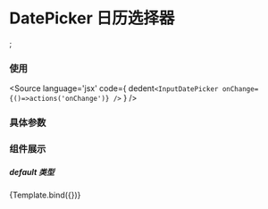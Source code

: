 <!-- InputDatePicker Doc -->

# DatePicker 日历选择器

<Meta title="Components/InputDatePicker" component={InputDatePicker} />;


### 使用

<Source
  language='jsx'
  code={
    dedent`<InputDatePicker onChange={()=>actions('onChange')} />`
  }
/>

### 具体参数
<ArgsTable of={InputDatePicker} />


### 组件展示

##### default 类型

<Story name="default" id="datepicker--default">
{Template.bind({})}
</Story>